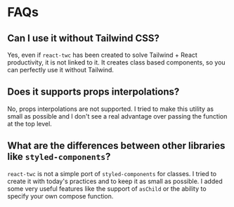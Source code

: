 # FAQs

## Can I use it without Tailwind CSS?

Yes, even if `react-twc` has been created to solve Tailwind + React productivity, it is not linked to it. It creates class based components, so you can perfectly use it without Tailwind.

## Does it supports props interpolations?

No, props interpolations are not supported. I tried to make this utility as small as possible and I don't see a real advantage over passing the function at the top level.

## What are the differences between other libraries like `styled-components`?

`react-twc` is not a simple port of `styled-components` for classes. I tried to create it with today's practices and to keep it as small as possible. I added some very useful features like the support of `asChild` or the ability to specify your own compose function.
